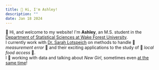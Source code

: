 ```yaml
---
title: 👋 Hi, I'm Ashley!
description: ""
date: Jan 18 2024
---
```


👋 Hi, and welcome to my website! I'm **Ashley**, an M.S. student in the [Department of Statistical Sciences at Wake Forest University](https://stats.wfu.edu/). <br /> I currently work with [Dr. Sarah Lotspeich](https://www.sarahlotspeich.com/) on methods to handle 📏 *measurement error* 📏 and their exciting applications to the study of 🥦 *local food access* 🥦. <br /> I 💜 working with data and talking about *New Girl*, sometimes even [at the same time](https://drive.google.com/file/d/1bRwA-At8TQ853uAKEudn6Ol84eFd4LJp/view?usp=sharing)!
